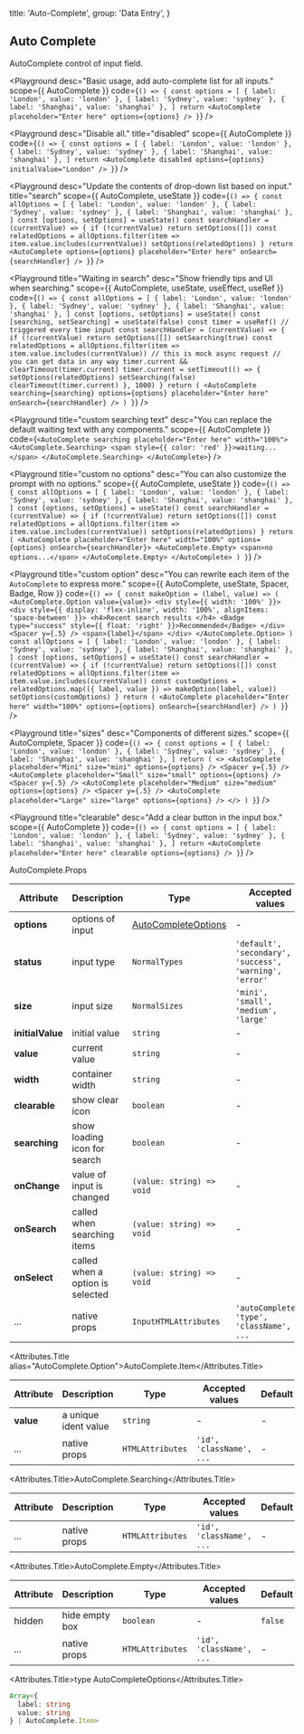 
  title: 'Auto-Complete',
  group: 'Data Entry',
}

## Auto Complete

AutoComplete control of input field.

<Playground
  desc="Basic usage, add auto-complete list for all inputs."
  scope={{ AutoComplete }}
  code={`
() => {
  const options = [
    { label: 'London', value: 'london' },
    { label: 'Sydney', value: 'sydney' },
    { label: 'Shanghai', value: 'shanghai' },
  ]
  return <AutoComplete placeholder="Enter here" options={options} />
}
`} />

<Playground
  desc="Disable all."
  title="disabled"
  scope={{ AutoComplete }}
  code={`
() => {
  const options = [
    { label: 'London', value: 'london' },
    { label: 'Sydney', value: 'sydney' },
    { label: 'Shanghai', value: 'shanghai' },
  ]
  return <AutoComplete disabled options={options} initialValue="London" />
}
`} />

<Playground
  desc="Update the contents of drop-down list based on input."
  title="search"
  scope={{ AutoComplete, useState }}
  code={`
() => {
  const allOptions = [
    { label: 'London', value: 'london' },
    { label: 'Sydney', value: 'sydney' },
    { label: 'Shanghai', value: 'shanghai' },
  ]
  const [options, setOptions] = useState()
  const searchHandler = (currentValue) => {
    if (!currentValue) return setOptions([])
    const relatedOptions = allOptions.filter(item => item.value.includes(currentValue))
    setOptions(relatedOptions)
  }
  return <AutoComplete options={options} placeholder="Enter here" onSearch={searchHandler} />
}
`} />

<Playground
  title="Waiting in search"
  desc="Show friendly tips and UI when searching."
  scope={{ AutoComplete, useState, useEffect, useRef }}
  code={`
() => {
  const allOptions = [
    { label: 'London', value: 'london' },
    { label: 'Sydney', value: 'sydney' },
    { label: 'Shanghai', value: 'shanghai' },
  ]
  const [options, setOptions] = useState()
  const [searching, setSearching] = useState(false)
  const timer = useRef()
  // triggered every time input
  const searchHandler = (currentValue) => {
    if (!currentValue) return setOptions([])
    setSearching(true)
    const relatedOptions = allOptions.filter(item => item.value.includes(currentValue))
    // this is mock async request
    // you can get data in any way
    timer.current && clearTimeout(timer.current)
    timer.current = setTimeout(() => {
      setOptions(relatedOptions)
      setSearching(false)
      clearTimeout(timer.current)
    }, 1000)
  }
  return (
    <AutoComplete searching={searching}
      options={options}
      placeholder="Enter here"
      onSearch={searchHandler} />
  )
}
`} />

<Playground
  title="custom searching text"
  desc="You can replace the default waiting text with any components."
  scope={{ AutoComplete }}
  code={`
<AutoComplete searching placeholder="Enter here" width="100%">
  <AutoComplete.Searching>
    <span style={{ color: 'red' }}>waiting...</span>
  </AutoComplete.Searching>
</AutoComplete>
`} />

<Playground
  title="custom no options"
  desc="You can also customize the prompt with no options."
  scope={{ AutoComplete, useState }}
  code={`
() => {
  const allOptions = [
    { label: 'London', value: 'london' },
    { label: 'Sydney', value: 'sydney' },
    { label: 'Shanghai', value: 'shanghai' },
  ]
  const [options, setOptions] = useState()
  const searchHandler = (currentValue) => {
    if (!currentValue) return setOptions([])
    const relatedOptions = allOptions.filter(item => item.value.includes(currentValue))
    setOptions(relatedOptions)
  }
  return (
    <AutoComplete placeholder="Enter here" width="100%" options={options} onSearch={searchHandler}>
      <AutoComplete.Empty>
        <span>no options...</span>
      </AutoComplete.Empty>
    </AutoComplete>
  )
}
`} />

<Playground
  title="custom option"
  desc="You can rewrite each item of the `AutoComplete` to express more."
  scope={{ AutoComplete, useState, Spacer, Badge, Row }}
  code={`
() => {
  const makeOption = (label, value) => (
    <AutoComplete.Option value={value}>
      <div style={{ width: '100%' }}>
        <div style={{ display: 'flex-inline', width: '100%', alignItems: 'space-between' }}>
          <h4>Recent search results </h4>
          <Badge type="success" style={{ float: 'right' }}>Recommended</Badge>
        </div>
        <Spacer y={.5} />
        <span>{label}</span>
      </div>
    </AutoComplete.Option>
  )
  const allOptions = [
    { label: 'London', value: 'london' },
    { label: 'Sydney', value: 'sydney' },
    { label: 'Shanghai', value: 'shanghai' },
  ]
  const [options, setOptions] = useState()
  const searchHandler = (currentValue) => {
    if (!currentValue) return setOptions([])
    const relatedOptions = allOptions.filter(item => item.value.includes(currentValue))
    const customOptions = relatedOptions.map(({ label, value }) => makeOption(label, value))
    setOptions(customOptions)
  }
  return (
    <AutoComplete placeholder="Enter here"
      width="100%"
      options={options}
      onSearch={searchHandler} />
  )
}
`} />

<Playground
  title="sizes"
  desc="Components of different sizes."
  scope={{ AutoComplete, Spacer }}
  code={`
() => {
  const options = [
    { label: 'London', value: 'london' },
    { label: 'Sydney', value: 'sydney' },
    { label: 'Shanghai', value: 'shanghai' },
  ]
  return (
    <>
      <AutoComplete placeholder="Mini" size="mini" options={options} />
      <Spacer y={.5} />
      <AutoComplete placeholder="Small" size="small" options={options} />
      <Spacer y={.5} />
      <AutoComplete placeholder="Medium" size="medium" options={options} />
      <Spacer y={.5} />
      <AutoComplete placeholder="Large" size="large" options={options} />
    </>
  )
}
`} />

<Playground
  title="clearable"
  desc="Add a clear button in the input box."
  scope={{ AutoComplete }}
  code={`
() => {
  const options = [
    { label: 'London', value: 'london' },
    { label: 'Sydney', value: 'sydney' },
    { label: 'Shanghai', value: 'shanghai' },
  ]
  return <AutoComplete placeholder="Enter here" clearable options={options} />
}
`} />

<Attributes edit="/pages/en-us/components/auto-complete.mdx">
<Attributes.Title>AutoComplete.Props</Attributes.Title>

| Attribute | Description | Type | Accepted values | Default
| ---------- | ---------- | ---- |  -------------- | ------ |
| **options** | options of input | [AutoCompleteOptions](#type-autocompleteoptions) | - | - |
| **status** | input type | `NormalTypes` | `'default', 'secondary', 'success', 'warning', 'error'` | `default` |
| **size** | input size | `NormalSizes` | `'mini', 'small', 'medium', 'large'` | `medium` |
| **initialValue** | initial value | `string` | - | - |
| **value** | current value | `string` | - | - |
| **width** | container width | `string` | - | - |
| **clearable** | show clear icon | `boolean` | - | `false` |
| **searching** | show loading icon for search | `boolean` | - | `false` |
| **onChange** | value of input is changed | `(value: string) => void` | - | - |
| **onSearch** | called when searching items | `(value: string) => void` | - | - |
| **onSelect** | called when a option is selected | `(value: string) => void` | - | - |
| ... | native props | `InputHTMLAttributes` | `'autoComplete', 'type', 'className', ...` | - |

<Attributes.Title alias="AutoComplete.Option">AutoComplete.Item</Attributes.Title>

| Attribute | Description | Type | Accepted values | Default
| ---------- | ---------- | ---- |  -------------- | ------ |
| **value** | a unique ident value | `string` | - | - |
| ... | native props | `HTMLAttributes` | `'id', 'className', ...` | - |

<Attributes.Title>AutoComplete.Searching</Attributes.Title>

| Attribute | Description | Type | Accepted values | Default
| ---------- | ---------- | ---- |  -------------- | ------ |
| ... | native props | `HTMLAttributes` | `'id', 'className', ...` | - |

<Attributes.Title>AutoComplete.Empty</Attributes.Title>

| Attribute | Description | Type | Accepted values | Default
| ---------- | ---------- | ---- |  -------------- | ------ |
| hidden | hide empty box | `boolean` | - | `false` |
| ... | native props | `HTMLAttributes` | `'id', 'className', ...` | - |

<Attributes.Title>type AutoCompleteOptions</Attributes.Title>

```ts
Array<{
  label: string
  value: string
} | AutoComplete.Item>
```

</Attributes>

